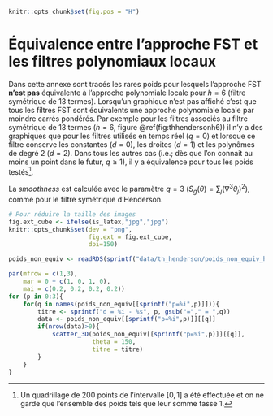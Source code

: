\newpage

```r
knitr::opts_chunk$set(fig.pos = "H")
```

# Équivalence entre l'approche FST et les filtres polynomiaux locaux {#an-equivfstlp}

Dans cette annexe sont tracés les rares poids pour lesquels l'approche FST **n'est pas** équivalente à l'approche polynomiale locale pour $h=6$ (filtre symétrique de 13 termes).
Lorsqu'un graphique n'est pas affiché c'est que tous les filtres FST sont équivalents une approche polynomiale locale par moindre carrés pondérés.
Par exemple pour les filtres associés au filtre symétrique de 13 termes ($h=6$, figure \@ref(fig:thhendersonh6)) il n'y a des graphiques que pour les filtres utilisés en temps réel ($q=0$) et lorsque ce filtre conserve les constantes ($d=0$), les droites ($d=1$) et les polynômes de degré 2 ($d=2$).
Dans tous les autres cas (i.e.; dès que l'on connait au moins un point dans le futur, $q\geq 1$), il y a équivalence pour tous les poids testés^[
Un quadrillage de 200 points de l'intervalle $[0,1]$ a été effectuée et on ne garde que l'ensemble des poids tels que leur somme fasse 1.
].

La *smoothness* est calculée avec le paramètre $q=3$ ($S_g(\theta) = \sum_{j}(\nabla^{3}\theta_{j})^{2}$), comme pour le filtre symétrique d'Henderson.
 
 
```r
# Pour réduire la taille des images
fig.ext_cube <- ifelse(is_latex,"jpg","jpg")
knitr::opts_chunk$set(dev = "png",
                      fig.ext = fig.ext_cube,
                      dpi=150)
```
 
```r
poids_non_equiv <- readRDS(sprintf("data/th_henderson/poids_non_equiv_h%i.RDS",6))

par(mfrow = c(1,3), 
    mar = 0 + c(1, 0, 1, 0),
    mai = c(0.2, 0.2, 0.2, 0.2))
for (p in 0:3){
    for(q in names(poids_non_equiv[[sprintf("p=%i",p)]])){
        titre <- sprintf("d = %i - %s", p, gsub("="," = ",q))
        data <- poids_non_equiv[[sprintf("p=%i",p)]][[q]]
        if(nrow(data)>0){
            scatter_3D(poids_non_equiv[[sprintf("p=%i",p)]][[q]],
                       theta = 150,
                       titre = titre)
        }
    }
}
```


<!-- ```{r thhendersonh11d01, fig.cap = "Ensemble des poids pour lesquels la méthode FST n'est pas équivalente aux moindres carrés pondérés pour $h=11$  (filtre symétrique de 23 termes), sous contrainte de préservation des polynômes de degré au plus 2 ($d=0,1,2$).",fig.height=height_cube*5} -->
<!-- poids_non_equiv <- readRDS(sprintf("data/th_henderson/poids_non_equiv_h%i.RDS",11)) -->
<!-- par(mfrow = c(5,3),  -->
<!--     mar = 0 + c(1, 0, 1, 0), -->
<!--     mai = c(0.2, 0.2, 0.2, 0.2)) -->
<!-- for (p in 0:3){ -->
<!--     for(q in names(poids_non_equiv[[sprintf("p=%i",p)]])){ -->
<!--         titre <- sprintf("d = %i - %s", p, q) -->
<!--         data <- poids_non_equiv[[sprintf("p=%i",p)]][[q]] -->
<!--         if(nrow(data)>0){ -->
<!--             scatter_3D(poids_non_equiv[[sprintf("p=%i",p)]][[q]], -->
<!--                        theta = 150, -->
<!--                        titre = titre) -->
<!--         } -->
<!--     } -->
<!-- } -->
<!-- ``` -->
